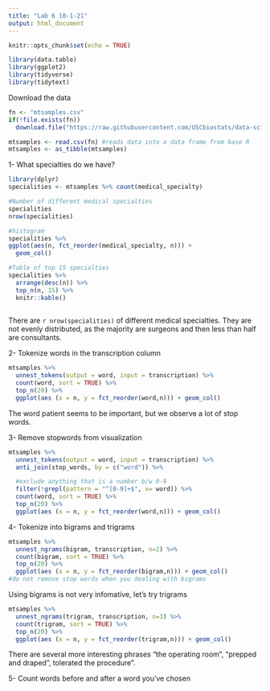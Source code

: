```yaml
---
title: "Lab 6 10-1-21"
output: html_document
---
```


```r
knitr::opts_chunk$set(echo = TRUE)
```

```r
library(data.table)
library(ggplot2)
library(tidyverse)
library(tidytext)
```

Download the data
```r
fn <- "mtsamples.csv"
if(!file.exists(fn))
  download.file("https://raw.githubusercontent.com/USCbiostats/data-science-data/master/00_mtsamples/mtsamples.csv", destfile = fn)

mtsamples <- read.csv(fn) #reads data into a data frame from base R 
mtsamples <- as_tibble(mtsamples)
```

1- What specialties do we have? 
```r
library(dplyr)
specialities <- mtsamples %>% count(medical_specialty) 

#Number of different medical specialties
specialities
nrow(specialities)

#histogram
specialities %>%
ggplot(aes(n, fct_reorder(medical_specialty, n))) + 
  geom_col() 

#Table of top 15 specialties 
specialities %>% 
  arrange(desc(n)) %>%
  top_n(n, 15) %>%
  knitr::kable()
  
```
There are `r nrow(specialities)` of different medical specialties. They are not evenly distributed, as the majority are surgeons and then less than half are consultants.

2- Tokenize words in the transcription column
```r
mtsamples %>%
  unnest_tokens(output = word, input = transcription) %>%
  count(word, sort = TRUE) %>%
  top_n(20) %>%
  ggplot(aes (x = n, y = fct_reorder(word,n))) + geom_col()

```
The word patient seems to be important, but we observe a lot of stop words.

3- Remove stopwords from visualization
```r
mtsamples %>%
  unnest_tokens(output = word, input = transcription) %>%
  anti_join(stop_words, by = c("word")) %>%

  #exclude anything that is a number b/w 0-9 
  filter(!grepl(pattern = "^[0-9]+$", x= word)) %>% 
  count(word, sort = TRUE) %>%
  top_n(20) %>%
  ggplot(aes (x = n, y = fct_reorder(word,n))) + geom_col()
```
4- Tokenize into bigrams and trigrams
```r
mtsamples %>%
  unnest_ngrams(bigram, transcription, n=2) %>%
  count(bigram, sort = TRUE) %>%
  top_n(20) %>%
  ggplot(aes (x = n, y = fct_reorder(bigram,n))) + geom_col()
#do not remove stop words when you dealing with bigrams

```
Using bigrams is not very infomative, let's try trigrams
```r
mtsamples %>%
  unnest_ngrams(trigram, transcription, n=3) %>%
  count(trigram, sort = TRUE) %>%
  top_n(20) %>%
  ggplot(aes (x = n, y = fct_reorder(trigram,n))) + geom_col()
```
There are several more interesting phrases "the operating room", "prepped and draped", tolerated the procedure".

5- Count words before and after a word you've chosen
